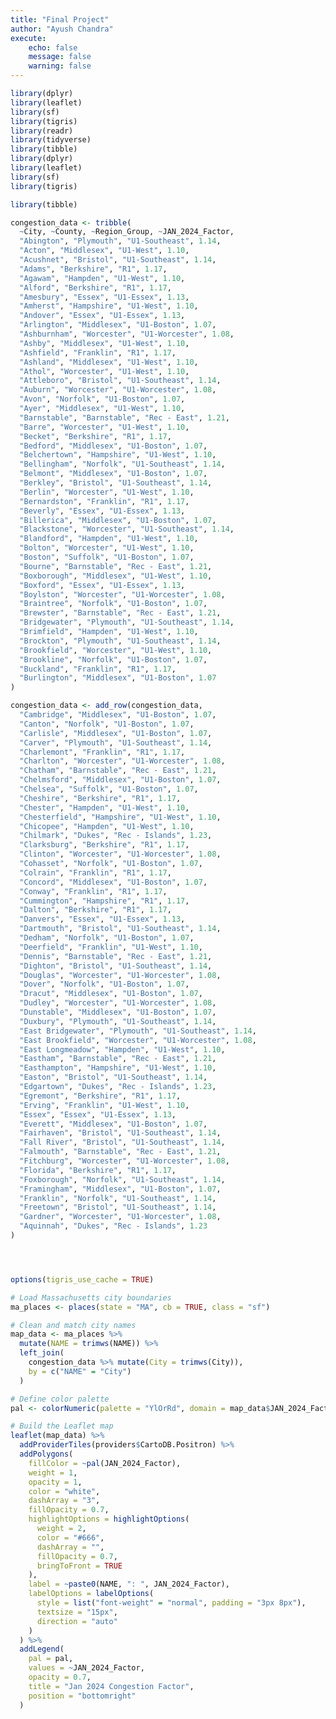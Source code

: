 ```yaml
---
title: "Final Project"
author: "Ayush Chandra"
execute:
    echo: false
    message: false
    warning: false
---
```


```r
library(dplyr)
library(leaflet)
library(sf)
library(tigris)
library(readr)
library(tidyverse)
library(tibble)
library(dplyr)
library(leaflet)
library(sf)
library(tigris)

library(tibble)

congestion_data <- tribble(
  ~City, ~County, ~Region_Group, ~JAN_2024_Factor,
  "Abington", "Plymouth", "U1-Southeast", 1.14,
  "Acton", "Middlesex", "U1-West", 1.10,
  "Acushnet", "Bristol", "U1-Southeast", 1.14,
  "Adams", "Berkshire", "R1", 1.17,
  "Agawam", "Hampden", "U1-West", 1.10,
  "Alford", "Berkshire", "R1", 1.17,
  "Amesbury", "Essex", "U1-Essex", 1.13,
  "Amherst", "Hampshire", "U1-West", 1.10,
  "Andover", "Essex", "U1-Essex", 1.13,
  "Arlington", "Middlesex", "U1-Boston", 1.07,
  "Ashburnham", "Worcester", "U1-Worcester", 1.08,
  "Ashby", "Middlesex", "U1-West", 1.10,
  "Ashfield", "Franklin", "R1", 1.17,
  "Ashland", "Middlesex", "U1-West", 1.10,
  "Athol", "Worcester", "U1-West", 1.10,
  "Attleboro", "Bristol", "U1-Southeast", 1.14,
  "Auburn", "Worcester", "U1-Worcester", 1.08,
  "Avon", "Norfolk", "U1-Boston", 1.07,
  "Ayer", "Middlesex", "U1-West", 1.10,
  "Barnstable", "Barnstable", "Rec - East", 1.21,
  "Barre", "Worcester", "U1-West", 1.10,
  "Becket", "Berkshire", "R1", 1.17,
  "Bedford", "Middlesex", "U1-Boston", 1.07,
  "Belchertown", "Hampshire", "U1-West", 1.10,
  "Bellingham", "Norfolk", "U1-Southeast", 1.14,
  "Belmont", "Middlesex", "U1-Boston", 1.07,
  "Berkley", "Bristol", "U1-Southeast", 1.14,
  "Berlin", "Worcester", "U1-West", 1.10,
  "Bernardston", "Franklin", "R1", 1.17,
  "Beverly", "Essex", "U1-Essex", 1.13,
  "Billerica", "Middlesex", "U1-Boston", 1.07,
  "Blackstone", "Worcester", "U1-Southeast", 1.14,
  "Blandford", "Hampden", "U1-West", 1.10,
  "Bolton", "Worcester", "U1-West", 1.10,
  "Boston", "Suffolk", "U1-Boston", 1.07,
  "Bourne", "Barnstable", "Rec - East", 1.21,
  "Boxborough", "Middlesex", "U1-West", 1.10,
  "Boxford", "Essex", "U1-Essex", 1.13,
  "Boylston", "Worcester", "U1-Worcester", 1.08,
  "Braintree", "Norfolk", "U1-Boston", 1.07,
  "Brewster", "Barnstable", "Rec - East", 1.21,
  "Bridgewater", "Plymouth", "U1-Southeast", 1.14,
  "Brimfield", "Hampden", "U1-West", 1.10,
  "Brockton", "Plymouth", "U1-Southeast", 1.14,
  "Brookfield", "Worcester", "U1-West", 1.10,
  "Brookline", "Norfolk", "U1-Boston", 1.07,
  "Buckland", "Franklin", "R1", 1.17,
  "Burlington", "Middlesex", "U1-Boston", 1.07
)

congestion_data <- add_row(congestion_data,
  "Cambridge", "Middlesex", "U1-Boston", 1.07,
  "Canton", "Norfolk", "U1-Boston", 1.07,
  "Carlisle", "Middlesex", "U1-Boston", 1.07,
  "Carver", "Plymouth", "U1-Southeast", 1.14,
  "Charlemont", "Franklin", "R1", 1.17,
  "Charlton", "Worcester", "U1-Worcester", 1.08,
  "Chatham", "Barnstable", "Rec - East", 1.21,
  "Chelmsford", "Middlesex", "U1-Boston", 1.07,
  "Chelsea", "Suffolk", "U1-Boston", 1.07,
  "Cheshire", "Berkshire", "R1", 1.17,
  "Chester", "Hampden", "U1-West", 1.10,
  "Chesterfield", "Hampshire", "U1-West", 1.10,
  "Chicopee", "Hampden", "U1-West", 1.10,
  "Chilmark", "Dukes", "Rec - Islands", 1.23,
  "Clarksburg", "Berkshire", "R1", 1.17,
  "Clinton", "Worcester", "U1-Worcester", 1.08,
  "Cohasset", "Norfolk", "U1-Boston", 1.07,
  "Colrain", "Franklin", "R1", 1.17,
  "Concord", "Middlesex", "U1-Boston", 1.07,
  "Conway", "Franklin", "R1", 1.17,
  "Cummington", "Hampshire", "R1", 1.17,
  "Dalton", "Berkshire", "R1", 1.17,
  "Danvers", "Essex", "U1-Essex", 1.13,
  "Dartmouth", "Bristol", "U1-Southeast", 1.14,
  "Dedham", "Norfolk", "U1-Boston", 1.07,
  "Deerfield", "Franklin", "U1-West", 1.10,
  "Dennis", "Barnstable", "Rec - East", 1.21,
  "Dighton", "Bristol", "U1-Southeast", 1.14,
  "Douglas", "Worcester", "U1-Worcester", 1.08,
  "Dover", "Norfolk", "U1-Boston", 1.07,
  "Dracut", "Middlesex", "U1-Boston", 1.07,
  "Dudley", "Worcester", "U1-Worcester", 1.08,
  "Dunstable", "Middlesex", "U1-Boston", 1.07,
  "Duxbury", "Plymouth", "U1-Southeast", 1.14,
  "East Bridgewater", "Plymouth", "U1-Southeast", 1.14,
  "East Brookfield", "Worcester", "U1-Worcester", 1.08,
  "East Longmeadow", "Hampden", "U1-West", 1.10,
  "Eastham", "Barnstable", "Rec - East", 1.21,
  "Easthampton", "Hampshire", "U1-West", 1.10,
  "Easton", "Bristol", "U1-Southeast", 1.14,
  "Edgartown", "Dukes", "Rec - Islands", 1.23,
  "Egremont", "Berkshire", "R1", 1.17,
  "Erving", "Franklin", "U1-West", 1.10,
  "Essex", "Essex", "U1-Essex", 1.13,
  "Everett", "Middlesex", "U1-Boston", 1.07,
  "Fairhaven", "Bristol", "U1-Southeast", 1.14,
  "Fall River", "Bristol", "U1-Southeast", 1.14,
  "Falmouth", "Barnstable", "Rec - East", 1.21,
  "Fitchburg", "Worcester", "U1-Worcester", 1.08,
  "Florida", "Berkshire", "R1", 1.17,
  "Foxborough", "Norfolk", "U1-Southeast", 1.14,
  "Framingham", "Middlesex", "U1-Boston", 1.07,
  "Franklin", "Norfolk", "U1-Southeast", 1.14,
  "Freetown", "Bristol", "U1-Southeast", 1.14,
  "Gardner", "Worcester", "U1-Worcester", 1.08,
  "Aquinnah", "Dukes", "Rec - Islands", 1.23
)




options(tigris_use_cache = TRUE)

# Load Massachusetts city boundaries
ma_places <- places(state = "MA", cb = TRUE, class = "sf")

# Clean and match city names
map_data <- ma_places %>%
  mutate(NAME = trimws(NAME)) %>%
  left_join(
    congestion_data %>% mutate(City = trimws(City)),
    by = c("NAME" = "City")
  )

# Define color palette
pal <- colorNumeric(palette = "YlOrRd", domain = map_data$JAN_2024_Factor)

# Build the Leaflet map
leaflet(map_data) %>%
  addProviderTiles(providers$CartoDB.Positron) %>%
  addPolygons(
    fillColor = ~pal(JAN_2024_Factor),
    weight = 1,
    opacity = 1,
    color = "white",
    dashArray = "3",
    fillOpacity = 0.7,
    highlightOptions = highlightOptions(
      weight = 2,
      color = "#666",
      dashArray = "",
      fillOpacity = 0.7,
      bringToFront = TRUE
    ),
    label = ~paste0(NAME, ": ", JAN_2024_Factor),
    labelOptions = labelOptions(
      style = list("font-weight" = "normal", padding = "3px 8px"),
      textsize = "15px",
      direction = "auto"
    )
  ) %>%
  addLegend(
    pal = pal,
    values = ~JAN_2024_Factor,
    opacity = 0.7,
    title = "Jan 2024 Congestion Factor",
    position = "bottomright"
  )
```